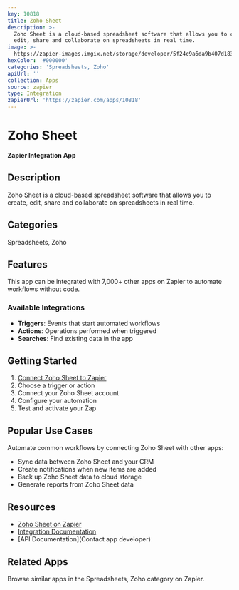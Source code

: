 ```yaml
---
key: 10818
title: Zoho Sheet
description: >-
  Zoho Sheet is a cloud-based spreadsheet software that allows you to create,
  edit, share and collaborate on spreadsheets in real time.
image: >-
  https://zapier-images.imgix.net/storage/developer/5f24c9a6da9b407d183edc3a4f699dea.png?auto=format%2Ccompress&ixlib=python-3.0.0&q=50
hexColor: '#000000'
categories: 'Spreadsheets, Zoho'
apiUrl: ''
collection: Apps
source: zapier
type: Integration
zapierUrl: 'https://zapier.com/apps/10818'
---
```

# Zoho Sheet

**Zapier Integration App**

## Description

Zoho Sheet is a cloud-based spreadsheet software that allows you to create, edit, share and collaborate on spreadsheets in real time.

## Categories

Spreadsheets, Zoho

## Features

This app can be integrated with 7,000+ other apps on Zapier to automate workflows without code.

### Available Integrations

- **Triggers**: Events that start automated workflows
- **Actions**: Operations performed when triggered
- **Searches**: Find existing data in the app

## Getting Started

1. [Connect Zoho Sheet to Zapier](https://zapier.com/apps/10818)
2. Choose a trigger or action
3. Connect your Zoho Sheet account
4. Configure your automation
5. Test and activate your Zap

## Popular Use Cases

Automate common workflows by connecting Zoho Sheet with other apps:

- Sync data between Zoho Sheet and your CRM
- Create notifications when new items are added
- Back up Zoho Sheet data to cloud storage
- Generate reports from Zoho Sheet data

## Resources

- [Zoho Sheet on Zapier](https://zapier.com/apps/10818)
- [Integration Documentation](https://zapier.com/apps/10818/integrations)
- [API Documentation](Contact app developer)

## Related Apps

Browse similar apps in the Spreadsheets, Zoho category on Zapier.
